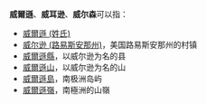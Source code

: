 '''威爾遜'''、'''威耳逊'''、'''威尔森'''可以指：
*[[威爾遜_(姓氏)|威爾遜 (姓氏)]]
*[[威尔逊_(路易斯安那州)|威尔逊 (路易斯安那州)]]，美国路易斯安那州的村镇
*[[威爾遜縣|威爾遜縣]]，以威尔逊为名的县
*[[威爾遜山|威爾遜山]]，以威尔逊为名的山
*[[威爾遜島|威爾遜島]]，南极洲岛屿
*[[威爾遜嶺|威爾遜嶺]]，南極洲的山嶺

{{Disambig|Cat=三字消歧义}}